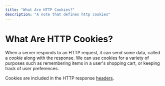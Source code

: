 ```yaml
---
title: "What Are HTTP Cookies?"
description: "A note that defines http cookies"
---
```


<Tag tag="Programming"/>

# What Are HTTP Cookies?

<TimeStamp updated="February 27, 2022, 9:20  PM ET"/>

When a server responds to an HTTP request, it can send some
data, called a _cookie_ along with the response. We can use
cookies for a variety of purposes such as remembering items
in a user's shopping cart, or keeping track of user 
preferences.

Cookies are included in the HTTP response 
[headers](/what-are-http-headers).